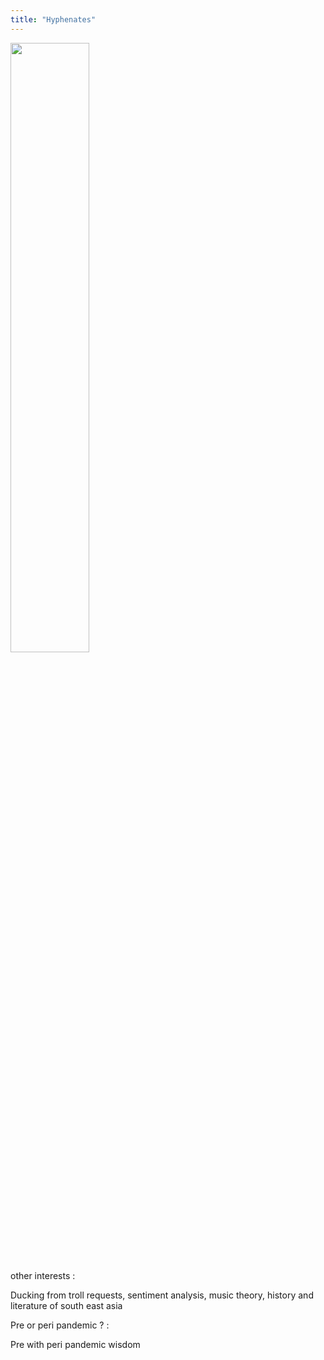 ```yaml
---
title: "Hyphenates"
---
```


<img src="images_lifesite/stmori.jpg" style="width:50%">

other interests :

Ducking from troll requests, sentiment analysis, music theory, history and literature of south east asia

Pre or peri pandemic ? :

Pre with peri pandemic wisdom
